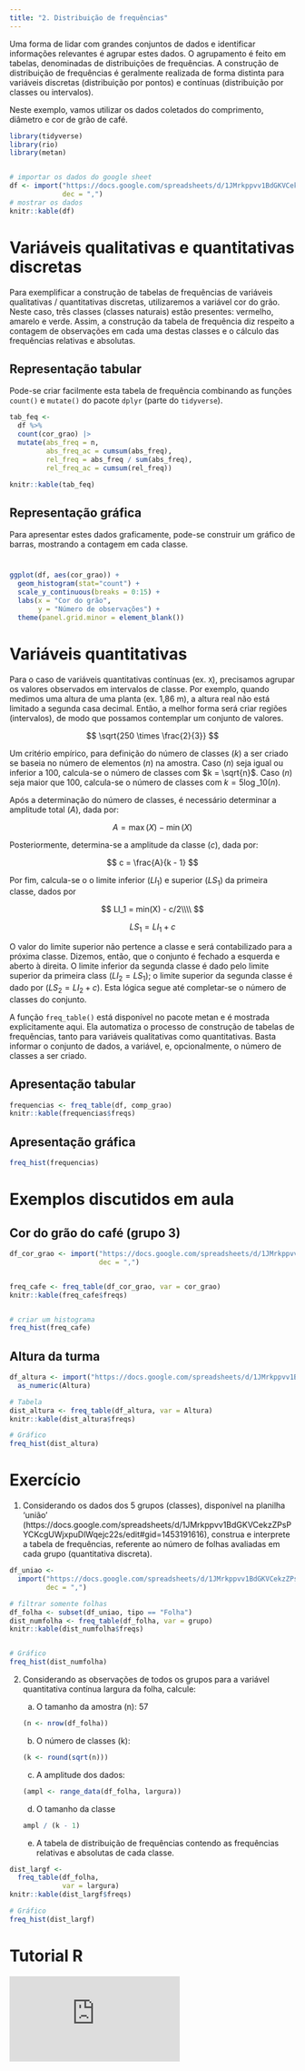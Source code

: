 ```yaml
---
title: "2. Distribuição de frequências"
---
```


Uma forma de lidar com grandes conjuntos de dados e identificar informações relevantes é agrupar estes dados. O agrupamento é feito em tabelas, denominadas de distribuições de frequências. A construção de distribuição de frequências é geralmente realizada de forma distinta para variáveis discretas (distribuição por pontos) e contínuas (distribuição por classes ou intervalos).

Neste exemplo, vamos utilizar os dados coletados do comprimento, diâmetro e cor de grão de café.

```r
library(tidyverse)
library(rio)
library(metan)


# importar os dados do google sheet
df <- import("https://docs.google.com/spreadsheets/d/1JMrkppvv1BdGKVCekzZPsPYCKcgUWjxpuDlWqejc22s/edit#gid=353032103",
             dec = ",")
# mostrar os dados
knitr::kable(df)
```

# Variáveis qualitativas e quantitativas discretas

Para exemplificar a construção de tabelas de frequências de variáveis qualitativas / quantitativas discretas, utilizaremos a variável cor do grão. Neste caso, três classes (classes naturais) estão presentes: vermelho, amarelo e verde. Assim, a construção da tabela de frequência diz respeito a contagem de observações em cada uma destas classes e o cálculo das frequências relativas e absolutas.

## Representação tabular

Pode-se criar facilmente esta tabela de frequência combinando as funções `count()` e `mutate()` do pacote `dplyr` (parte do `tidyverse`).

```r
tab_feq <- 
  df %>%
  count(cor_grao) |>
  mutate(abs_freq = n,
         abs_freq_ac = cumsum(abs_freq),
         rel_freq = abs_freq / sum(abs_freq),
         rel_freq_ac = cumsum(rel_freq))

knitr::kable(tab_feq)
```

## Representação gráfica

Para apresentar estes dados graficamente, pode-se construir um gráfico de barras, mostrando a contagem em cada classe.

# 

```r

ggplot(df, aes(cor_grao)) + 
  geom_histogram(stat="count") +
  scale_y_continuous(breaks = 0:15) + 
  labs(x = "Cor do grão",
       y = "Número de observações") +
  theme(panel.grid.minor = element_blank())
```

# Variáveis quantitativas

Para o caso de variáveis quantitativas contínuas (ex. `X`), precisamos agrupar os valores observados em intervalos de classe. Por exemplo, quando medimos uma altura de uma planta (ex. 1,86 m), a altura real não está limitado a segunda casa decimal. Então, a melhor forma será criar regiões (intervalos), de modo que possamos contemplar um conjunto de valores.

$$
\sqrt{250 \times \frac{2}{3}}
$$

Um critério empírico, para definição do número de classes ($k$) a ser criado se baseia no número de elementos ($n$) na amostra. Caso ($n$) seja igual ou inferior a 100, calcula-se o número de classes com $k = \sqrt{n}$. Caso ($n$) seja maior que 100, calcula-se o número de classes com $k = 5 \log\_{10}(n)$.

Após a determinação do número de classes, é necessário determinar a amplitude total ($A$), dada por:

$$
A = \max(X) - \min(X)
$$

Posteriormente, determina-se a amplitude da classe ($c$), dada por:

$$
c = \frac{A}{k - 1}
$$

Por fim, calcula-se o o limite inferior ($LI_1$) e superior ($LS_1$) da primeira classe, dados por

$$
LI_1 = min(X) - c/2\\\\
$$

$$
LS_1 = LI_1 + c
$$

O valor do limite superior não pertence a classe e será contabilizado para a próxima classe. Dizemos, então, que o conjunto é fechado a esquerda e aberto à direita. O limite inferior da segunda classe é dado pelo limite superior da primeira class ($LI_2 = LS_1$); o limite superior da segunda classe é dado por ($LS_2 = LI_2 + c$). Esta lógica segue até completar-se o número de classes do conjunto.

A função `freq_table()` está disponível no pacote metan e é mostrada explicitamente aqui. Ela automatiza o processo de construção de tabelas de frequências, tanto para variáveis qualitativas como quantitativas. Basta informar o conjunto de dados, a variável, e, opcionalmente, o número de classes a ser criado.

## Apresentação tabular

```r
frequencias <- freq_table(df, comp_grao)
knitr::kable(frequencias$freqs)
```

## Apresentação gráfica

```r
freq_hist(frequencias)
```

# Exemplos discutidos em aula

## Cor do grão do café (grupo 3)

```r
df_cor_grao <- import("https://docs.google.com/spreadsheets/d/1JMrkppvv1BdGKVCekzZPsPYCKcgUWjxpuDlWqejc22s/edit#gid=353032103",
                      dec = ",")


freq_cafe <- freq_table(df_cor_grao, var = cor_grao)
knitr::kable(freq_cafe$freqs)


# criar um histograma
freq_hist(freq_cafe)
```

## Altura da turma

```r
df_altura <- import("https://docs.google.com/spreadsheets/d/1JMrkppvv1BdGKVCekzZPsPYCKcgUWjxpuDlWqejc22s/edit#gid=1992833755") |> 
  as_numeric(Altura)

# Tabela
dist_altura <- freq_table(df_altura, var = Altura)
knitr::kable(dist_altura$freqs)

# Gráfico
freq_hist(dist_altura)
```

# Exercício

1.  Considerando os dados dos 5 grupos (classes), disponível na planilha 'união' (https://docs.google.com/spreadsheets/d/1JMrkppvv1BdGKVCekzZPsPYCKcgUWjxpuDlWqejc22s/edit#gid=1453191616), construa e interprete a tabela de frequências, referente ao número de folhas avaliadas em cada grupo (quantitativa discreta).

```r
df_uniao <- 
  import("https://docs.google.com/spreadsheets/d/1JMrkppvv1BdGKVCekzZPsPYCKcgUWjxpuDlWqejc22s/edit#gid=1453191616",
         dec = ",")

# filtrar somente folhas
df_folha <- subset(df_uniao, tipo == "Folha")
dist_numfolha <- freq_table(df_folha, var = grupo)
knitr::kable(dist_numfolha$freqs)


# Gráfico
freq_hist(dist_numfolha)
```

2.  Considerando as observações de todos os grupos para a variável quantitativa contínua largura da folha, calcule:

    a.  O tamanho da amostra (n): 57

    ```r
    (n <- nrow(df_folha))
    ```

    b.  O número de classes (k):

    ```r
    (k <- round(sqrt(n)))
    ```

    c.  A amplitude dos dados:

    ```r
    (ampl <- range_data(df_folha, largura))
    ```

    d.  O tamanho da classe

    ```r
    ampl / (k - 1)
    ```

    e.  A tabela de distribuição de frequências contendo as frequências relativas e absolutas de cada classe.

```r
dist_largf <- 
  freq_table(df_folha,
             var = largura)
knitr::kable(dist_largf$freqs)

# Gráfico
freq_hist(dist_largf)
```

# Tutorial R

```{=html}
<div class="video-container">
  
<iframe src="https://www.youtube.com/embed/SmaFbcB-OAI" title="YouTube video player" frameborder="0" allow="accelerometer; autoplay; clipboard-write; encrypted-media; gyroscope; picture-in-picture" allowfullscreen></iframe>

</div>


```
